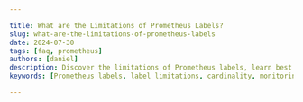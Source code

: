 ```yaml
---

title: What are the Limitations of Prometheus Labels?
slug: what-are-the-limitations-of-prometheus-labels
date: 2024-07-30
tags: [faq, prometheus]
authors: [daniel]
description: Discover the limitations of Prometheus labels, learn best practices for managing high cardinality, and explore advanced techniques for scaling your monitoring setup.
keywords: [Prometheus labels, label limitations, cardinality, monitoring, time series, performance optimization]

---
```


<head>
<script
  type="application/ld+json"
  dangerouslySetInnerHTML={{ __html: JSON.stringify({
    "@context": "https://schema.org",
    "@type": "TechArticle",
    "headline": "What are the Limitations of Prometheus Labels?",
    "alternativeHeadline": "Understanding and Managing Prometheus Label Limitations",
    "author": {
      "@type": "Person",
      "name": "Daniel"
    },
    "publisher": {
      "@type": "Organization",
      "name": "SigNoz",
      "logo": {
        "@type": "ImageObject",
        "url": "https://signoz.io/img/SigNozLogo-orange.svg"
      }
    },
    "datePublished": "2024-07-30T00:00:00Z",
    "dateModified": "2024-07-30T00:00:00Z",
    "mainEntityOfPage": {
      "@type": "WebPage",
      "@id": "https://signoz.io/guides/what-are-the-limitations-of-prometheus-labels/"
    },
    "description": "Discover the limitations of Prometheus labels, learn best practices for managing high cardinality, and explore advanced techniques for scaling your monitoring setup.",
    "keywords": "Prometheus labels, label limitations, cardinality, monitoring, time series, performance optimization",
    "articleSection": "Technology",
    "inLanguage": "en",
    "isPartOf": {
      "@type": "Blog",
      "name": "SigNoz Blog",
      "url": "https://signoz.io/blog/"
    },
    "about": [
      {
        "@type": "Thing",
        "name": "Prometheus Labels",
        "description": "Key-value pairs attached to Prometheus metrics that provide additional context and enhance the dimensional data model."
      },
      {
        "@type": "Thing",
        "name": "Cardinality",
        "description": "The number of unique time series generated by different label value combinations in Prometheus."
      },
      {
        "@type": "Thing",
        "name": "Metric Relabeling",
        "description": "A feature in Prometheus to modify, add, or remove labels before they are stored, helping manage high cardinality."
      },
      {
        "@type": "Thing",
        "name": "Prometheus",
        "description": "An open-source monitoring and alerting toolkit designed for reliability and scalability."
      }
    ],
    "mentions": [
      {
        "@type": "SoftwareApplication",
        "name": "Prometheus",
        "applicationCategory": "Monitoring Tool"
      },
      {
        "@type": "SoftwareApplication",
        "name": "SigNoz",
        "applicationCategory": "Observability Platform"
      }
    ],
    "mainEntity": {
      "@type": "FAQPage",
      "mainEntity": [
        {
          "@type": "Question",
          "name": "What is the maximum number of label values Prometheus can handle?",
          "acceptedAnswer": {
            "@type": "Answer",
            "text": "Prometheus doesn't have a hard limit on label values, but it's recommended to keep the total number of time series below tens of millions for optimal performance."
          }
        },
        {
          "@type": "Question",
          "name": "How do I identify high-cardinality metrics in my Prometheus setup?",
          "acceptedAnswer": {
            "@type": "Answer",
            "text": "Use the PromQL query provided in the article to identify metrics with the highest cardinality. Regularly monitor these metrics to prevent performance issues."
          }
        },
        {
          "@type": "Question",
          "name": "Can I use customer names or unique IDs as label values?",
          "acceptedAnswer": {
            "@type": "Answer",
            "text": "It's generally not recommended to use highly specific identifiers like customer names or unique IDs as label values. This can lead to cardinality explosion. Instead, consider using broader categories or aggregating this data."
          }
        },
        {
          "@type": "Question",
          "name": "What are the alternatives to Prometheus for high-cardinality environments?",
          "acceptedAnswer": {
            "@type": "Answer",
            "text": "For environments with extremely high cardinality, consider time series databases designed for such workloads, like InfluxDB or TimescaleDB. Alternatively, you can use SigNoz, which provides advanced observability features while handling high-cardinality data efficiently."
          }
        }
      ]
    },
    "tutorial": {
      "@type": "HowTo",
      "name": "Managing Prometheus Label Limitations",
      "step": [
        {
          "@type": "HowToStep",
          "name": "Understand Cardinality Limits",
          "text": "Learn about cardinality in Prometheus and how high cardinality can impact performance and resource usage."
        },
        {
          "@type": "HowToStep",
          "name": "Identify High-Cardinality Metrics",
          "text": "Use PromQL queries to identify metrics with high cardinality in your Prometheus setup."
        },
        {
          "@type": "HowToStep",
          "name": "Implement Cardinality Control Measures",
          "text": "Apply metric relabeling, aggregation, and bucketing techniques to manage and reduce high cardinality."
        },
        {
          "@type": "HowToStep",
          "name": "Optimize Label Usage",
          "text": "Remove unnecessary high-cardinality labels and standardize label naming to prevent cardinality explosion."
        },
        {
          "@type": "HowToStep",
          "name": "Scale Prometheus with Advanced Techniques",
          "text": "Consider horizontal scaling, remote storage, or using projects like Thanos or Cortex for large-scale deployments."
        }
      ]
    }
  }) }}
/>
</head>

Prometheus labels are powerful tools for adding context to metrics, but they come with certain limitations. These constraints primarily revolve around cardinality — the number of unique time series generated by label combinations. Understanding these limitations is crucial for maintaining a performant monitoring system. Let's explore the key aspects of Prometheus label limitations and learn how to work within these constraints effectively.

## What are Prometheus Labels and Their Importance?

Prometheus labels are key-value pairs attached to metrics that provide additional context. They allow you to identify specific instances, jobs, or environments associated with a metric. Labels contribute to data dimensionality, enabling flexible querying and aggregation of metrics.

For example, a metric `http_requests_total` might have labels like:

```
http_requests_total{method="GET", endpoint="/api/users", status="200"}

```

This labeling system offers several benefits:

- **Granular filtering**: You can query specific combinations of label values.
- **Dynamic aggregation**: Labels allow you to group and summarize data across different dimensions.
- **Rich context**: They provide detailed information about the origin and nature of each metric.

### How Labels Enhance Prometheus Metrics

Labels transform simple metrics into multi-dimensional data points. They act as metadata, turning a basic counter or gauge into a rich source of information. Here's how labels enhance your metrics:

1. **Flexible querying**: Labels enable complex queries using PromQL (Prometheus Query Language).
2. **Efficient alerting**: You can create precise alert conditions based on label values.
3. **Improved visualization**: Labels allow for dynamic dashboard creation with drill-down capabilities.

Best practices for naming and structuring labels include:

- Use lowercase letters, numbers, and underscores for label names.
- Choose descriptive yet concise label names.
- Ensure consistency in label naming across your metrics.

## What are the Limitations of Prometheus Labels?

While labels are incredibly useful, they come with limitations — primarily related to cardinality. Cardinality refers to the number of unique time series created by different label value combinations. High cardinality can significantly impact Prometheus performance.

Key limitations include:

1. **Memory usage**: Each unique combination of labels creates a new time series, consuming memory.
2. **Query performance**: High cardinality can slow down query execution.
3. **Storage requirements**: More time series mean more data to store and manage.

Prometheus recommends keeping the total number of time series under tens of millions for optimal performance. Exceeding this can lead to increased resource consumption and slower query responses.

### Understanding Cardinality Limits

Cardinality limits exist in Prometheus due to its design as a single-node time series database. Each unique combination of metric name and label values creates a distinct time series, which Prometheus must track, store, and query.

High cardinality scenarios often arise from:

- Using highly specific labels (e.g., user IDs, session IDs)
- Combining multiple high-cardinality labels
- Frequent changes in label values

To estimate cardinality in your Prometheus deployment, use the following PromQL query:

```
sum(count by(__name__, job)({__name__=~".+"}))

```

This query gives you an idea of the total number of time series in your system.

## How to Manage High Cardinality in Prometheus?

Managing high cardinality is crucial for maintaining Prometheus performance. Here are some strategies to reduce label cardinality:

1. **Metric relabeling**: Use Prometheus' relabeling features to drop or modify high-cardinality labels before ingestion.
2. **Aggregation**: Pre-aggregate metrics to reduce the number of unique time series.
3. **Bucketing**: Use histograms or summaries to represent distributions efficiently.

### Implementing Cardinality Control Measures

To identify high-cardinality metrics, use this PromQL query:

```
topk(10, count by (__name__, job)({__name__=~".+"}))

```

This query shows the top 10 metrics with the highest cardinality.

Once identified, you can optimize label usage:

1. Remove unnecessary high-cardinality labels.
2. Use label aggregation to reduce granularity where appropriate.
3. Implement metric relabeling to modify or drop problematic labels.

Example of metric relabeling in Prometheus configuration:

```yaml
scrape_configs:
  - job_name: 'high_cardinality_job'
    metric_relabel_configs:
      - source_labels: [user_id]
        regex: '.+'
        action: drop

```

This configuration drops the `user_id` label, which might be causing high cardinality.

## Advanced Techniques for Scaling Prometheus

For environments with inherently high cardinality, consider these advanced scaling techniques:

1. **Horizontal scaling**: Use Prometheus federation to distribute the load across multiple instances.
2. **Remote storage**: Implement long-term storage solutions to offload data from Prometheus.
3. **Thanos or Cortex**: These projects extend Prometheus to handle larger-scale deployments.

## Key Takeaways

- Prometheus labels are powerful but come with cardinality limitations.
- Keep total time series under tens of millions for optimal performance.
- Regularly audit and optimize label usage to prevent cardinality explosion.
- Implement aggregation, relabeling, and proper metric design to manage cardinality.

## FAQs

### What is the maximum number of label values Prometheus can handle?

Prometheus doesn't have a hard limit on label values, but it's recommended to keep the total number of time series below tens of millions for optimal performance.

### How do I identify high-cardinality metrics in my Prometheus setup?

Use the PromQL query provided earlier in this article to identify metrics with the highest cardinality. Regularly monitor these metrics to prevent performance issues.

### Can I use customer names or unique IDs as label values?

It's generally not recommended to use highly specific identifiers like customer names or unique IDs as label values. This can lead to cardinality explosion. Instead, consider using broader categories or aggregating this data.

### What are the alternatives to Prometheus for high-cardinality environments?

For environments with extremely high cardinality, consider time series databases designed for such workloads, like InfluxDB or TimescaleDB. Alternatively, you can use SigNoz, which provides advanced observability features while handling high-cardinality data efficiently.

<GetStartedSigNoz />

SigNoz offers a scalable solution for monitoring high-cardinality environments, providing advanced querying capabilities and efficient data management. It's compatible with Prometheus metrics and can serve as an excellent alternative or complement to your existing Prometheus setup.